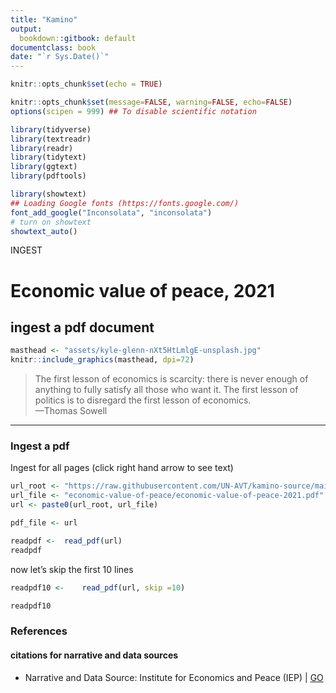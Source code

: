 ```yaml
---
title: "Kamino"
output:
  bookdown::gitbook: default
documentclass: book
date: "`r Sys.Date()`"
---
```


```r
knitr::opts_chunk$set(echo = TRUE)

knitr::opts_chunk$set(message=FALSE, warning=FALSE, echo=FALSE)
options(scipen = 999) ## To disable scientific notation

library(tidyverse)
library(textreadr)
library(readr)
library(tidytext)
library(ggtext)
library(pdftools)

library(showtext)
## Loading Google fonts (https://fonts.google.com/)
font_add_google("Inconsolata", "inconsolata")
# turn on showtext
showtext_auto()

```

INGEST  


# Economic value of peace, 2021
## ingest a pdf document

```r

masthead <- "assets/kyle-glenn-nXt5HtLmlgE-unsplash.jpg"
knitr::include_graphics(masthead, dpi=72)

```


>The first lesson of economics is scarcity: there is never enough of anything to fully satisfy all those who want it. The first lesson of politics is to disregard the first lesson of economics.\
---Thomas Sowell\


***

### Ingest a pdf

Ingest for all pages (click right hand arrow to see text)


```r


url_root <- "https://raw.githubusercontent.com/UN-AVT/kamino-source/main/sources/0-shared/data/"
url_file <- "economic-value-of-peace/economic-value-of-peace-2021.pdf"
url <- paste0(url_root, url_file)

pdf_file <- url

readpdf <- 	read_pdf(url)
readpdf


```

now let's skip the first 10 lines
```r


readpdf10 <- 	read_pdf(url, skip =10)

readpdf10

```

### References
#### citations for narrative and data sources

* Narrative and Data Source: Institute for Economics and Peace (IEP) |    [GO](https://reliefweb.int/report/world/economic-value-peace-2021-measuring-global-economic-impact-violence-and-conflict){target="_blank"}